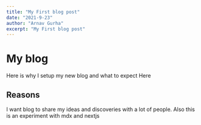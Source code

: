 ```yaml
---
title: "My First blog post"
date: "2021-9-23"
author: "Arnav Gurha"
excerpt: "My First blog post"
---
```


# My blog

Here is why I setup my new blog and what to expect Here

## Reasons

I want blog to share my ideas and discoveries with a lot of people. Also this is an experiment with mdx and nextjs
